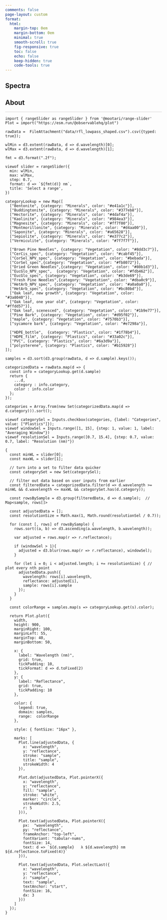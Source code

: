 ```yaml
---
comments: false
page-layout: custom
format:
  html:
    margin-top: 0em
    margin-bottom: 0em
    minimal: true
    smooth-scroll: true
    fig-responsive: true
    toc: false
    echo: false
    keep-hidden: true
    code-tools: true
---
```



:::: {.hero-small .hero-gradient .hero-clouds}
::: {.container}
# **Spectra**
:::
::::


:::: {.container}
::: {.about .px-md-7 .py-3 style="border-bottom: 1px solid #C8C7C7;"} 

# About

::: 
::: {.plots .py-3}


```ojs
import { rangeSlider as rangeSlider } from '@mootari/range-slider'
Plot = import("https://esm.run/@observablehq/plot")

```

```ojs
rawData =  FileAttachment("data/rfl_lowpass_shaped.csv").csv({typed: true});
```

```ojs
wlMin = d3.extent(rawData, d => d.wavelength)[0];
wlMax = d3.extent(rawData, d => d.wavelength)[1];

fmt = d3.format(".2f");

viewof slider = rangeSlider({
  min: wlMin,
  max: wlMax,
  step: 0.7,
  format: d => `${fmt(d)} nm`,
  title: 'Select a range',
})
```

```ojs
categoryLookup = new Map([
  ["Bentonite", {category: "Minerals", color: "#e41a1c"}], 
  ["Buddingtonite", {category: "Minerals", color: "#377eb8"}], 
  ["Hectorite", {category: "Minerals", color: "#4daf4a"}],  
  ["Kaolinite", {category: "Minerals", color: "#984ea3"}], 
  ["Magnesite", {category: "Minerals", color: "#ff7f00"}], 
  ["Montmorillonite", {category: "Minerals", color: "#d4aa00"}], 
  ["Saponite", {category: "Minerals", color: "#a65628"}], 
  ["Sepiolite", {category: "Minerals", color: "#e377c2"}], 
  ["Vermiculite", {category: "Minerals", color: "#7f7f7f"}],  

  ["Brown Pine Needles", {category: "Vegetation", color: "#8dd3c7"}],
  ["CerCis_spec", {category: "Vegetation", color: "#cabf45"}],  
  ["CorSel_NPV_spec", {category: "Vegetation", color: "#bebada"}],
  ["CorSel_spec",{category: "Vegetation", color: "#fb8072"}],
  ["Dried Green Needles",{category: "Vegetation", color: "#80b1d3"}],
  ["EucGlo_NPV_spec",  {category: "Vegetation", color: "#fdb462"}],
  ["EucGlo_spec", {category: "Vegetation", color: "#b3de69"}],
  ["Fresh Pine Needles",{category: "Vegetation", color: "#dba0c9"}],
  ["HetArb_NPV_spec", {category: "Vegetation", color: "#a0a0a0"}], 
  ["HetArb_spec", {category: "Vegetation", color: "#bc80bd"}],
  ["Oak leaf, new growth", {category: "Vegetation", color: "#3a8040"}],  
  ["Oak leaf, one year old", {category: "Vegetation", color: "#ffdd57"}],
  ["Oak leaf, scenesced", {category: "Vegetation", color: "#1b9e77"}],
  ["Pine Bark", {category: "Vegetation", color: "#d95f02"}],
  ["maple", {category: "Vegetation", color: "#7570b3"}],
  ["sycamore bark", {category: "Vegetation", color: "#e7298a"}],

  ["HDPE_bottle",  {category: "Plastics", color: "#1f78b4"}], 
  ["HDPE_film", {category: "Plastics", color: "#33a02c"}], 
  ["PVC", {category: "Plastics", color: "#6a3d9a"}],
  ["polysterene", {category: "Plastics", color: "#b15928"}]   
]);
```

```ojs
samples = d3.sort(d3.group(rawData, d => d.sample).keys());

categorizedData = rawData.map(d => {
  const info = categoryLookup.get(d.sample)
  return {
    ...d,
    category : info.category,  
    color : info.color               
  };
});

categories = Array.from(new Set(categorizedData.map(d => d.category))).sort();
```

```ojs
viewof categorySel = Inputs.checkbox(categories, {label: "Categories", value: ["Plastics"]});
viewof windowSel = Inputs.range([1, 15], {step: 1, value: 1, label: "Averaging Window"})
viewof resolutionSel = Inputs.range([0.7, 15.4], {step: 0.7, value: 0.7, label: "Resolution (nm)"})
```

```ojs
{
  const minWL = slider[0];
  const maxWL = slider[1];

  // turn into a set to filter data quicker
  const categorySet = new Set(categorySel);

  // filter out data based on user inputs from earlier
  const filteredData = categorizedData.filter(d => d.wavelength >= minWL && d.wavelength <= maxWL && categorySet.has(d.category));

  const rowsBySample = d3.group(filteredData, d => d.sample);  // Map<sample, rows[]>

  const adjustedData = [];
  const resolutionSize = Math.max(1, Math.round(resolutionSel / 0.7)); 

  for (const [, rows] of rowsBySample) {
    rows.sort((a, b) => d3.ascending(a.wavelength, b.wavelength));

    var adjusted = rows.map(r => r.reflectance);

    if (windowSel > 1){
      adjusted = d3.blur(rows.map(r => r.reflectance), windowSel);    
    }

    for (let i = 0; i < adjusted.length; i += resolutionSize) { // plot every nth point
      adjustedData.push({
        wavelength: rows[i].wavelength,    
        reflectance: adjusted[i],            
        sample: rows[i].sample
      });
    }
  }

  const colorRange = samples.map(s => categoryLookup.get(s).color);

  return Plot.plot({
    width,
    height: 900,
    marginRight: 100,
    marginLeft: 55,   
    marginTop: 40,   
    marginBottom: 50,

    x: {
      label: "Wavelength (nm)",
      grid: true,
      tickPadding: 10,
      tickFormat: d => d.toFixed(2) 
    },
    y: {
      label: "Reflectance",
      grid: true,
      tickPadding: 10
    },

    color: {
      legend: true,
      domain: samples,  
      range:  colorRange 
    },

    style: { fontSize: "16px" },

    marks: [
      Plot.line(adjustedData, {
        x: "wavelength",
        y: "reflectance", 
        stroke: "sample",
        title: "sample",
        strokeWidth: 4
      }),

      Plot.dot(adjustedData, Plot.pointerX({
        x: "wavelength",      
        y: "reflectance",    
        fill: "sample",
        stroke: "white",
        marker: "circle",
        strokeWidth: 2.5,
        r: 5
      })),

      Plot.text(adjustedData, Plot.pointerX({
        px:  "wavelength",  
        py: "reflectance",      
        frameAnchor: "top-left",     
        fontVariant: "tabular-nums",  
        fontSize: 14,
        text: d => `${d.sample}   λ ${d.wavelength} nm    ${d.reflectance.toFixed(4)}`
      })),

      Plot.text(adjustedData, Plot.selectLast({
        x: "wavelength",
        y: "reflectance",
        z: "sample",
        text: "sample",
        textAnchor: "start",
        fontSize: 16,
        dx: 3
      }))
    ]
  });
}
```
:::
::::


